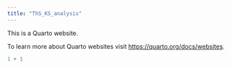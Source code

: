 ```yaml
---
title: "ThS_KS_analysis"
---
```


This is a Quarto website.

To learn more about Quarto websites visit <https://quarto.org/docs/websites>.

```r
1 + 1
```
